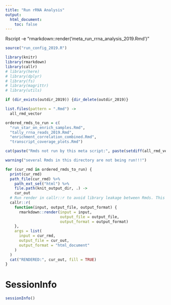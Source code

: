 ```yaml
---
title: "Run rRNA Analysis"
output:
  html_document:
    toc: false
---
```


Rscript -e "rmarkdown::render('meta_run_rrna_analysis_2019.Rmd')"

```r
source("run_config_2019.R")

library(knitr)
library(rmarkdown)
library(callr)
# library(here)
# library(dplyr)
# library(fs)
# library(magrittr)
# library(utils)
```

```r

if (dir_exists(outdir_2019)) {dir_delete(outdir_2019)}
```

```r
list.files(pattern = ".Rmd") ->
  all_rmd_vector

ordered_rmds_to_run = c(
  "run_star_on_enrich_samples.Rmd",
  "tally_rrna_reads_2019.Rmd",
  "enrichment_correlation_combined.Rmd",
  "transcript_coverage_plots.Rmd")

cat(paste("Rmds not run by this meta script:", paste(setdiff(all_rmd_vector, ordered_rmds_to_run), collapse="\n"), sep="\n"), fill=TRUE)

warning("several Rmds in this directory are not being run!!!")
```

```r
for (cur_rmd in ordered_rmds_to_run) {
  print(cur_rmd)
  path_file(cur_rmd) %>%
    path_ext_set("html") %>%
    file.path(knit_output_dir, .) ->
    cur_out
  # Run render in callr::r to avoid library leakage between Rmds. This fixes a problem knitting enrichment_correlation.Rmd
  callr::r(
    function(input, output_file, output_format) {
      rmarkdown::render(input = input,
                        output_file = output_file,
                        output_format = output_format)
    },
    args = list(
      input = cur_rmd,
      output_file = cur_out,
      output_format = "html_document"
    )
  )
  cat("RENDERED:", cur_out, fill = TRUE)
}
```

# SessionInfo
```r
sessionInfo()
```
